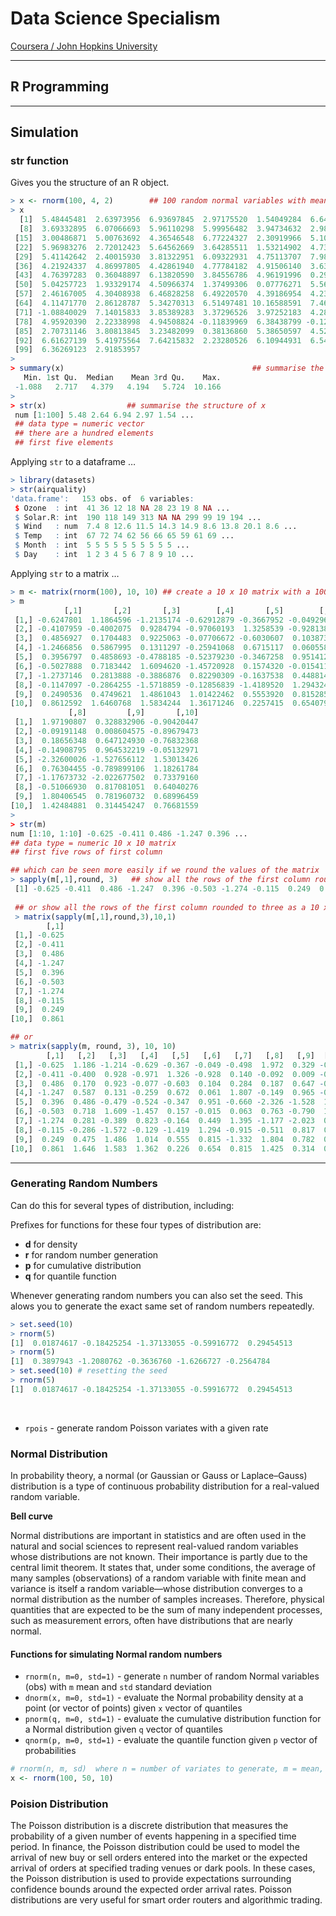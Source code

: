 # Data Science Specialism
[Coursera / John Hopkins University](https://www.coursera.org/learn/r-programming)

---

## **R Programming**

---

## Simulation

### str function

Gives you the structure of an R object.

```R
> x <- rnorm(100, 4, 2)        ## 100 random normal variables with mean 4 & sd 2
> x
  [1]  5.48445481  2.63973956  6.93697845  2.97175520  1.54049284  6.64028998  3.01764728
  [8]  3.69332895  6.07066693  5.96110298  5.99956482  3.94734632  2.98144784  1.97962963
 [15]  3.00486871  5.00763692  4.36546548  6.77224327  2.30919966  5.10799045  2.69262105
 [22]  5.96983276  2.72012423  5.64562669  3.64285511  1.53214902  4.73767784  1.07084910
 [29]  5.41142642  2.40015930  3.81322951  6.09322931  4.75113707  7.98779262  7.15398666
 [36]  4.21924337  4.86997805  4.42861940  4.77784182  4.91506140  3.63264267  4.61120299
 [43]  4.76397283  0.36048897  6.13820590  3.84556786  4.96191996  0.29974423  0.36433914
 [50]  5.04257723  1.93329174  4.50966374  1.37499306  0.07776271  5.56622967  0.65682773
 [57]  2.46167005  4.30408938  6.46828258  6.49220570  4.39186954  4.23413098  4.97454704
 [64]  4.11471770  2.86128787  5.34270313  6.51497481 10.16588591  7.46907396  7.38411764
 [71] -1.08840029  7.14015833  3.85389283  3.37296526  3.97252183  4.28117877  6.88893724
 [78]  4.95920390  2.22338998  4.94508824 -0.11839969  6.38438799 -0.12146605  2.18115263
 [85]  2.70731146  3.80813845  3.23482099  0.38136860  5.38650597  4.52393854  1.90683916
 [92]  6.61627139  5.41975564  7.64215832  2.23280526  6.10944931  6.54505887  4.17814338
 [99]  6.36269123  2.91853957
>
> summary(x)                                          ## summarise the data in x
   Min. 1st Qu.  Median    Mean 3rd Qu.    Max. 
 -1.088   2.717   4.379   4.194   5.724  10.166 
> 
> str(x)                  ## summarise the structure of x
 num [1:100] 5.48 2.64 6.94 2.97 1.54 ...
 ## data type = numeric vector
 ## there are a hundred elements
 ## first five elements
```

Applying ```str``` to a dataframe ...
```R
> library(datasets)
> str(airquality)
'data.frame':	153 obs. of  6 variables:
 $ Ozone  : int  41 36 12 18 NA 28 23 19 8 NA ...
 $ Solar.R: int  190 118 149 313 NA NA 299 99 19 194 ...
 $ Wind   : num  7.4 8 12.6 11.5 14.3 14.9 8.6 13.8 20.1 8.6 ...
 $ Temp   : int  67 72 74 62 56 66 65 59 61 69 ...
 $ Month  : int  5 5 5 5 5 5 5 5 5 5 ...
 $ Day    : int  1 2 3 4 5 6 7 8 9 10 ...
```

Applying ```str``` to a matrix ...
```R
> m <- matrix(rnorm(100), 10, 10) ## create a 10 x 10 matrix with a 100 randoms
> m
            [,1]       [,2]       [,3]        [,4]       [,5]        [,6]        [,7]
 [1,] -0.6247801  1.1864596 -1.2135174 -0.62912879 -0.3667952 -0.04929667 -0.49791198
 [2,] -0.4107959 -0.4002075  0.9284794 -0.97060193  1.3258539 -0.92813886  0.14032359
 [3,]  0.4856927  0.1704483  0.9225063 -0.07706672 -0.6030607  0.10387378  0.28390098
 [4,] -1.2466856  0.5867995  0.1311297 -0.25941068  0.6715117  0.06055883  1.80705514
 [5,]  0.3956797  0.4858693 -0.4788185 -0.52379230 -0.3467258  0.95141210 -0.65987765
 [6,] -0.5027888  0.7183442  1.6094620 -1.45720928  0.1574320 -0.01541181  0.06260423
 [7,] -1.2737146  0.2813888 -0.3886876  0.82290309 -0.1637538  0.44881455  1.39527846
 [8,] -0.1147097 -0.2864255 -1.5718859 -0.12856839 -1.4189520  1.29432482 -0.91535434
 [9,]  0.2490536  0.4749621  1.4861043  1.01422462  0.5553920  0.81528519 -1.33208501
[10,]  0.8612592  1.6460768  1.5834244  1.36171246  0.2257415  0.65407940  0.81478852
             [,8]         [,9]       [,10]
 [1,]  1.97190807  0.328832906 -0.90420447
 [2,] -0.09191148  0.008604575 -0.89679473
 [3,]  0.18656348  0.647124930 -0.76832368
 [4,] -0.14908795  0.964532219 -0.05132971
 [5,] -2.32600026 -1.527656112  1.53013426
 [6,]  0.76304455 -0.789899106  1.18261784
 [7,] -1.17673732 -2.022677502  0.73379160
 [8,] -0.51066930  0.817081051  0.64040276
 [9,]  1.80406545  0.781960732  0.68996459
[10,]  1.42484881  0.314454247  0.76681559
>
> str(m)
num [1:10, 1:10] -0.625 -0.411 0.486 -1.247 0.396 ...
## data type = numeric 10 x 10 matrix
## first five rows of first column

## which can be seen more easily if we round the values of the matrix
> sapply(m[,1],round, 3)   ## show all the rows of the first column rounded to 3
 [1] -0.625 -0.411  0.486 -1.247  0.396 -0.503 -1.274 -0.115  0.249  0.861
 
 ## or show all the rows of the first column rounded to three as a 10 x 1 matrix
 > matrix(sapply(m[,1],round,3),10,1)
        [,1]
 [1,] -0.625
 [2,] -0.411
 [3,]  0.486
 [4,] -1.247
 [5,]  0.396
 [6,] -0.503
 [7,] -1.274
 [8,] -0.115
 [9,]  0.249
[10,]  0.861

## or
> matrix(sapply(m, round, 3), 10, 10)
        [,1]   [,2]   [,3]   [,4]   [,5]   [,6]   [,7]   [,8]   [,9]  [,10]
 [1,] -0.625  1.186 -1.214 -0.629 -0.367 -0.049 -0.498  1.972  0.329 -0.904
 [2,] -0.411 -0.400  0.928 -0.971  1.326 -0.928  0.140 -0.092  0.009 -0.897
 [3,]  0.486  0.170  0.923 -0.077 -0.603  0.104  0.284  0.187  0.647 -0.768
 [4,] -1.247  0.587  0.131 -0.259  0.672  0.061  1.807 -0.149  0.965 -0.051
 [5,]  0.396  0.486 -0.479 -0.524 -0.347  0.951 -0.660 -2.326 -1.528  1.530
 [6,] -0.503  0.718  1.609 -1.457  0.157 -0.015  0.063  0.763 -0.790  1.183
 [7,] -1.274  0.281 -0.389  0.823 -0.164  0.449  1.395 -1.177 -2.023  0.734
 [8,] -0.115 -0.286 -1.572 -0.129 -1.419  1.294 -0.915 -0.511  0.817  0.640
 [9,]  0.249  0.475  1.486  1.014  0.555  0.815 -1.332  1.804  0.782  0.690
[10,]  0.861  1.646  1.583  1.362  0.226  0.654  0.815  1.425  0.314  0.767
```

---


### Generating Random Numbers

Can do this for several types of distribution, including:

Prefixes for functions for these four types of distribution are:

+ **d** for density
+ **r** for random number generation
+ **p** for cumulative distribution
+ **q** for quantile function

Whenever generating random numbers you can also set the seed. This alows you to generate the exact same set of random numbers repeatedly.

```R
> set.seed(10)
> rnorm(5)
[1]  0.01874617 -0.18425254 -1.37133055 -0.59916772  0.29454513
> rnorm(5)
[1]  0.3897943 -1.2080762 -0.3636760 -1.6266727 -0.2564784
> set.seed(10) # resetting the seed
> rnorm(5)
[1]  0.01874617 -0.18425254 -1.37133055 -0.59916772  0.29454513
```


<br />

+ ```rpois``` - generate random Poisson variates with a given rate


### Normal Distribution

In probability theory, a normal (or Gaussian or Gauss or Laplace–Gauss) distribution is a type of continuous probability distribution for a real-valued random variable.

**Bell curve**

Normal distributions are important in statistics and are often used in the natural and social sciences to represent real-valued random variables whose distributions are not known. Their importance is partly due to the central limit theorem. It states that, under some conditions, the average of many samples (observations) of a random variable with finite mean and variance is itself a random variable—whose distribution converges to a normal distribution as the number of samples increases. Therefore, physical quantities that are expected to be the sum of many independent processes, such as measurement errors, often have distributions that are nearly normal.

#### Functions for simulating Normal random numbers

+ ```rnorm(n, m=0, std=1)``` - generate ```n``` number of random Normal variables (obs) with ```m``` mean and ```std``` standard deviation
+ ```dnorm(x, m=0, std=1)``` - evaluate the Normal probability density at a point (or vector of points) given ```x``` vector of quantiles
+ ```pnorm(q, m=0, std=1)``` - evaluate the cumulative distribution function for a Normal distribution given ```q``` vector of quantiles
+ ```qnorm(p, m=0, std=1)``` - evaluate the quantile function given ```p``` vector of probabilities
```R
# rnorm(n, m, sd)  where n = number of variates to generate, m = mean, sd = std dev
x <- rnorm(100, 50, 10)
```


### Poision Distribution

The Poisson distribution is a discrete distribution that measures the probability of a given number of events happening in a specified time period. In finance, the Poisson distribution could be used to model the arrival of new buy or sell orders entered into the market or the expected arrival of orders at specified trading venues or dark pools. In these cases, the Poisson distribution is used to provide expectations surrounding confidence bounds around the expected order arrival rates. Poisson distributions are very useful for smart order routers and algorithmic trading.
